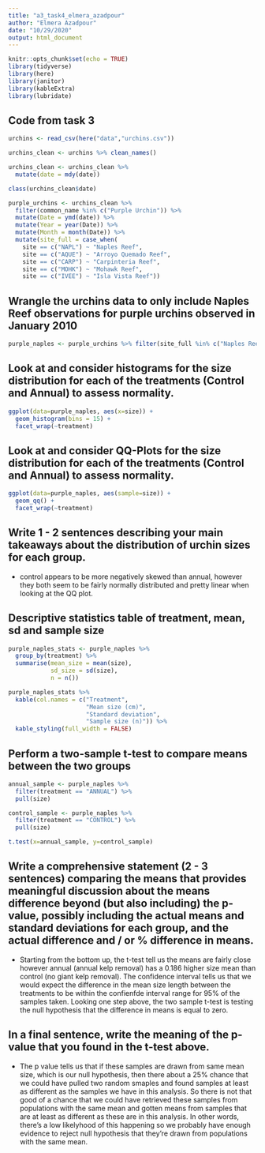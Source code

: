 ```yaml
---
title: "a3_task4_elmera_azadpour"
author: "Elmera Azadpour"
date: "10/29/2020"
output: html_document
---
```


```r
knitr::opts_chunk$set(echo = TRUE)
library(tidyverse)
library(here)
library(janitor)
library(kableExtra)
library(lubridate)
```

## Code from task 3
```r
urchins <- read_csv(here("data","urchins.csv"))

urchins_clean <- urchins %>% clean_names()

urchins_clean <- urchins_clean %>% 
  mutate(date = mdy(date))

class(urchins_clean$date)

purple_urchins <- urchins_clean %>% 
  filter(common_name %in% c("Purple Urchin")) %>%
  mutate(Date = ymd(date)) %>% 
  mutate(Year = year(Date)) %>% 
  mutate(Month = month(Date)) %>% 
  mutate(site_full = case_when(
    site == c("NAPL") ~ "Naples Reef", 
    site == c("AQUE") ~ "Arroyo Quemado Reef",
    site == c("CARP") ~ "Carpinteria Reef",
    site == c("MOHK") ~ "Mohawk Reef",
    site == c("IVEE") ~ "Isla Vista Reef"))

```

## Wrangle the urchins data to only include Naples Reef observations for purple urchins observed in January 2010
```r
purple_naples <- purple_urchins %>% filter(site_full %in% c("Naples Reef"), Year %in% 2010, Month %in% 1) 
```

## Look at and consider histograms for the size distribution for each of the treatments (Control and Annual) to assess normality.
```r
ggplot(data=purple_naples, aes(x=size)) +
  geom_histogram(bins = 15) +
  facet_wrap(~treatment)
```

## Look at and consider QQ-Plots for the size distribution for each of the treatments (Control and Annual) to assess normality.
```r
ggplot(data=purple_naples, aes(sample=size)) +
  geom_qq() +
  facet_wrap(~treatment)
```

## Write 1 - 2 sentences describing your main takeaways about the distribution of urchin sizes for each group.
- control appears to be more negatively skewed than annual, however they both seem to be fairly normally distributed and pretty linear when looking at the QQ plot.



## Descriptive statistics table of treatment, mean, sd and sample size
```r
purple_naples_stats <- purple_naples %>% 
  group_by(treatment) %>% 
  summarise(mean_size = mean(size), 
            sd_size = sd(size),
            n = n())

purple_naples_stats %>% 
  kable(col.names = c("Treatment",
                      "Mean size (cm)", 
                      "Standard deviation",
                      "Sample size (n)")) %>% 
  kable_styling(full_width = FALSE)
```



## Perform a two-sample t-test to compare means between the two groups
```r
annual_sample <- purple_naples %>% 
  filter(treatment == "ANNUAL") %>% 
  pull(size)

control_sample <- purple_naples %>% 
  filter(treatment == "CONTROL") %>% 
  pull(size)

t.test(x=annual_sample, y=control_sample)
```

## Write a comprehensive statement (2 - 3 sentences) comparing the means that provides meaningful discussion about the means difference beyond (but also including) the p-value, possibly including the actual means and standard deviations for each group, and the actual difference and / or % difference in means.
- Starting from the bottom up, the t-test tell us the means are fairly close however annual (annual kelp removal) has a 0.186 higher size mean than control (no giant kelp removal). The confidence interval tells us that we would expect the difference in the mean size length between the treatments to be within the confienfde interval range for 95% of the samples taken. Looking one step above, the two sample t-test is testing the null hypothesis that the difference in means is equal to zero.


## In a final sentence, write the meaning of the p-value that you found in the t-test above.
-  The p value tells us that if these samples are drawn from same mean size, which is our null hypothesis, then there about a 25% chance that we could have pulled two random smaples and found samples at least as different as the samples we have in this analysis. So there is not that good of a chance that we could have retrieved these samples from populations with the same mean and gotten means from samples that are at least as different as these are in this analysis. In other words, there's a low likelyhood of this happening so we probably have enough evidence to reject null hypothesis that they're drawn from populations with the same mean.



